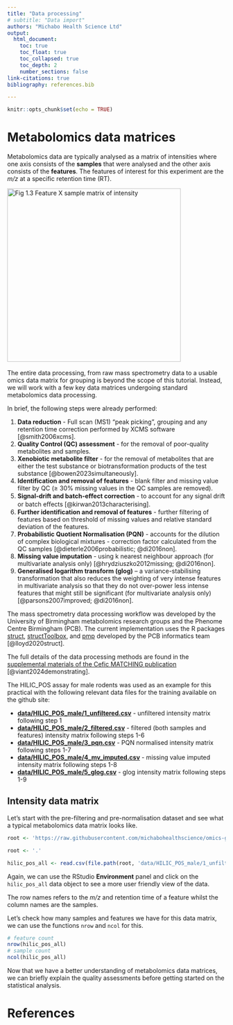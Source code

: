 ```yaml
---
title: "Data processing"
# subtitle: "Data import"
authors: "Michabo Health Science Ltd"
output: 
  html_document:
    toc: true
    toc_float: true
    toc_collapsed: true
    toc_depth: 2
    number_sections: false
link-citations: true
bibliography: references.bib

---
```


```r
knitr::opts_chunk$set(echo = TRUE)
```


# Metabolomics data matrices

Metabolomics data are typically analysed as a matrix of intensities where one axis consists of the **samples** that were analysed and the other axis consists of the **features**. The features of interest for this experiment are the *m/z* at a specific retention time (RT).

![Fig 1.3 Feature X sample matrix of intensity](feature_matrix.png){width=400px}
&nbsp;

The entire data processing, from raw mass spectrometry data to a usable omics data matrix for grouping is beyond the scope of this tutorial. Instead, we will work with a few key data matrices undergoing standard metabolomics data processing.

In brief, the following steps were already performed:

1. **Data reduction** - Full scan (MS1) “peak picking”, grouping and any retention time correction performed by XCMS software [@smith2006xcms].
2. **Quality Control (QC) assessment** - for the removal of poor-quality metabolites and samples.
3. **Xenobiotic metabolite filter** - for the removal of metabolites that are either the test substance or biotransformation products of the test substance [@bowen2023simultaneously].
4. **Identification and removal of features** - blank filter and missing value filter by QC (≥ 30% missing values in the QC samples are removed).
5. **Signal-drift and batch-eﬀect correction** - to account for any signal drift or batch eﬀects [@kirwan2013characterising].
6. **Further identification and removal of features** - further filtering of features based on threshold of missing values and relative standard deviation of the features.
7. **Probabilistic Quotient Normalisation (PQN)** - accounts for the dilution of complex biological mixtures - correction factor calculated from the QC samples [@dieterle2006probabilistic; @di2016non].
8. **Missing value imputation** - using k nearest neighbour approach (for multivariate analysis only) [@hrydziuszko2012missing; @di2016non].
9. **Generalised logarithm transform (glog)** – a variance-stabilising transformation that also reduces the weighting of very intense features in multivariate analysis so that they do not over-power less intense features that might still be significant (for multivariate analysis only) [@parsons2007improved; @di2016non].

The mass spectrometry data processing workflow was developed by the University of Birmingham metabolomics research groups and the Phenome Centre Birmingham (PCB). The current implementation uses the R packages [struct](https://bioconductor.org/packages/release/bioc/html/struct.html), 
[structToolbox](https://www.bioconductor.org/packages/release/bioc/html/structToolbox.html), and [pmp](https://bioconductor.org/packages/release/bioc/html/pmp.html) developed by the PCB informatics team [@lloyd2020struct].

The full details of the data processing methods are found in the [supplemental materials of the Cefic MATCHING publication ](https://www.ncbi.nlm.nih.gov/pmc/articles/PMC10944399/bin/204_2024_3680_MOESM1_ESM.pdf) [@viant2024demonstrating]. 

The HILIC_POS assay for male rodents was used as an example for this practical with the following relevant data files for the training available on the github site:


* **[data/HILIC_POS_male/1_unfiltered.csv](https://raw.githubusercontent.com/michabohealthscience/omics-grouping-training/main/data/HILIC_POS_male/1_unfiltered.csv)** - unfiltered intensity matrix following step 1
* **[data/HILIC_POS_male/2_filtered.csv](https://raw.githubusercontent.com/michabohealthscience/omics-grouping-training/main/data/HILIC_POS_male/2_filtered.csv)** - filtered (both samples and features) intensity matrix following steps 1-6
* **[data/HILIC_POS_male/3_pqn.csv](https://raw.githubusercontent.com/michabohealthscience/omics-grouping-training/main/data/HILIC_POS_male/3_pqn.csv)** - PQN normalised intensity matrix following steps 1-7
* **[data/HILIC_POS_male/4_mv_imputed.csv](https://raw.githubusercontent.com/michabohealthscience/omics-grouping-training/main/data/HILIC_POS_male/4_mv_imputed.csv)** - missing value imputed intensity matrix following steps 1-8
* **[data/HILIC_POS_male/5_glog.csv](https://raw.githubusercontent.com/michabohealthscience/omics-grouping-training/main/data/HILIC_POS_male/5_glog.csv)** - glog intensity matrix following steps 1-9



## Intensity data matrix


Let’s start with the pre-filtering and pre-normalisation dataset and see what a typical metabolomics data matrix looks like.


```r
root <- 'https://raw.githubusercontent.com/michabohealthscience/omics-grouping-training/main'
```


```r
root <- '.'
```


```r
hilic_pos_all <- read.csv(file.path(root, 'data/HILIC_POS_male/1_unfiltered.csv'), row.names = 1)

```

Again, we can use the RStudio **Environment** panel and click on the `hilic_pos_all` data object to see a more user friendly view of the data.

The row names refers to the *m/z* and retention time of a feature whilst the column names are the samples.

Let’s check how many samples and features we have for this data matrix, we can use the functions `nrow` and `ncol` for this.


```r
# feature count
nrow(hilic_pos_all)
# sample count
ncol(hilic_pos_all)
```


Now that we have a better understanding of metabolomics data matrices, we can briefly explain the quality assessments before getting started on the statistical analysis.


# References

